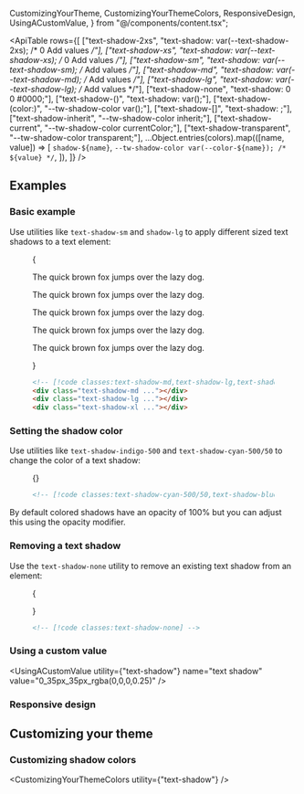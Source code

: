   CustomizingYourTheme,
  CustomizingYourThemeColors,
  ResponsiveDesign,
  UsingACustomValue,
} from "@/components/content.tsx";


<ApiTable
  rows={[
    ["text-shadow-2xs", "text-shadow: var(--text-shadow-2xs); /* 0 Add values */"],
    ["text-shadow-xs", "text-shadow: var(--text-shadow-xs); /* 0 Add values */"],
    ["text-shadow-sm", "text-shadow: var(--text-shadow-sm); /* Add values */"],
    ["text-shadow-md", "text-shadow: var(--text-shadow-md); /* Add values */"],
    ["text-shadow-lg", "text-shadow: var(--text-shadow-lg); /* Add values */"],
    ["text-shadow-none", "text-shadow: 0 0 #0000;"],
    ["text-shadow-(<custom-property>)", "text-shadow: var(<custom-property>);"],
    ["text-shadow-(color:<custom-property>)", "--tw-shadow-color var(<custom-property>);"],
    ["text-shadow-[<value>]", "text-shadow: <value>;"],
    ["text-shadow-inherit", "--tw-shadow-color inherit;"],
    ["text-shadow-current", "--tw-shadow-color currentColor;"],
    ["text-shadow-transparent", "--tw-shadow-color transparent;"],
    ...Object.entries(colors).map(([name, value]) => [
      `shadow-${name}`,
      `--tw-shadow-color var(--color-${name}); /* ${value} */`,
    ]),
  ]}
/>

## Examples

### Basic example

Use utilities like `text-shadow-sm` and `shadow-lg` to apply different sized text shadows to a text element:

<Figure>

<Example padding={false}>
  {
    <div className="grid items-center justify-around gap-4 bg-gray-100 px-6 py-14 text-center font-bold text-indigo-600">
      <p className="text-xl text-shadow-2xs">The quick brown fox jumps over the lazy dog.</p>
      <p className="text-2xl text-shadow-xs">The quick brown fox jumps over the lazy dog.</p>
      <p className="text-3xl text-shadow-sm">The quick brown fox jumps over the lazy dog.</p>
      <p className="text-4xl text-shadow-md">The quick brown fox jumps over the lazy dog.</p>
      <p className="text-5xl text-shadow-lg">The quick brown fox jumps over the lazy dog.</p>
    </div>
  }
</Example>

```html
<!-- [!code classes:text-shadow-md,text-shadow-lg,text-shadow-xl] -->
<div class="text-shadow-md ..."></div>
<div class="text-shadow-lg ..."></div>
<div class="text-shadow-xl ..."></div>
```

</Figure>

### Setting the shadow color

Use utilities like `text-shadow-indigo-500` and `text-shadow-cyan-500/50` to change the color of a text shadow:

<Figure>

<Example>{}</Example>

```html
<!-- [!code classes:text-shadow-cyan-500/50,text-shadow-blue-500/50,text-shadow-indigo-500/50] -->
```

</Figure>

By default colored shadows have an opacity of 100% but you can adjust this using the opacity modifier.

### Removing a text shadow

Use the `text-shadow-none` utility to remove an existing text shadow from an element:

<Figure>

<Example padding={false}>
  {

}

</Example>

```html
<!-- [!code classes:text-shadow-none] -->
```

</Figure>

### Using a custom value

<UsingACustomValue utility={"text-shadow"} name="text shadow" value="0_35px_35px_rgba(0,0,0,0.25)" />

### Responsive design

<ResponsiveDesign property="text-shadow" defaultClass="text-shadow-none" featuredClass="text-shadow-lg" />

## Customizing your theme

<CustomizingYourTheme
  utility="text-shadow"
  themeKey="text-shadow"
  name="text shadow"
  customName="xl"
  customValue="0 35px 35px rgba(0, 0, 0, 0.25)"
/>

### Customizing shadow colors

<CustomizingYourThemeColors utility={"text-shadow"} />
